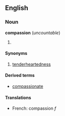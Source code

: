==English==
===Noun===
'''compassion''' (''uncountable'')

# {{stub}}

====Synonyms====
# [[tenderheartedness]]

====Derived terms====
*[[compassionate]]

====Translations====
*French: compassion ''f''